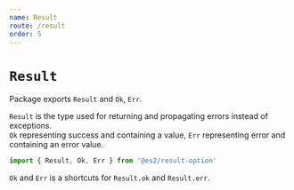 ```yaml
---
name: Result
route: /result
order: 5
---
```


# `Result`

Package exports `Result` and `Ok`, `Err`.

`Result` is the type used for returning and propagating errors instead of exceptions.<br/>
`Ok` representing success and containing a value, `Err` representing error and containing an error value.

```js
import { Result, Ok, Err } from '@es2/result-option'
```

`Ok` and `Err` is a shortcuts for `Result.ok` and `Result.err`.

<!-- ## Table of contents

- [`Result.of`](#resultof)
- [`Result.isResult`](#resultisresult)
- [`Result.into`](#resultinto)
- [`Result.encase`](#resultencase)
- [`Ok` and `Result.ok`](#ok)
- [`Err` and `Result.err`](#err)

### Instance

- [`isOk`](#isok)
- [`isErr`](#iserr)
- [`equals`](#equals)
- [`either`](#either)
- [`map`](#map)
- [`mapErr`](#maperr)
- [`bimap`](#bimap)
- [`chain`](#chain)
- [`chainErr`](#chainerr)
- [`iter`](#iter)
- [`and`](#and)
- [`andThen`](#andthen)
- [`or`](#or)
- [`orElse`](#orelse)
- [`unwrap`](#unwrap)
- [`unwrapOr`](#unwrapor)
- [`unwrapOrElse`](#unwraporelse)
- [`unwrapErr`](#unwraperr)
- [`expect`](#expect)
- [`expectErr`](#expecterr)
- [`promise`](#promise)
- [`swap`](#swap)
- [`extract`](#extract)
- [`extractErr`](#extracterr)

### Result.of

Create result of passed value or error.


```hs
Result.of :: Result f => a -> f a
```

If passed instance of `Error`, returns `Err`. Otherwise returns `Ok`.

```js
Result.of(1).isOk() === true
Result.of(null).isOk() === true
Result.of(new Error()).isErr() === true
```


### Result.isResult

Check if passed instance of `Result`.


```hs
Result.isResult :: Result f => f a b -> Boolean
```

If passed `Ok` or `Err` returns `true`. Otherwise returns `false`.

```js
Result.isResult(Ok(1)) === true
Result.isResult(Result.err(2)) === true
Result.isResult(1) === false
Result.isResult(new Error()) === false
```

### Result.into

Converts passed value to `Result`.


```hs
Result.into :: Result f => a -> f a
```

```js
Result.into(1).isOk() === true
Result.into(new Error('foo')).isErr() === true
Result.into(Ok(1)).unwrap() === 1
Result.into(Err(2)).unwrapErr() === 2
```

### Result.encase

Wrap function that throws to function that returns `Result`.


```hs
Result.encase :: Result f => (r -> a) -> (r -> f a b)
```

```js
const fail = () => {
  throw new Error('1')
}
const safeFail = Result.encase(fail)
const safe = Result.encase((a, b) => a + b)

safeFail().unwrapErr().message === '1'
safe(1, 2).unwrap() == 3
```

### Ok

Create success result value.


```hs
Ok :: Result f => a -> f a b
Result.ok :: Result f => a -> f a b
Ok.of :: Result f => a -> f a b
```

Just wrap passed value to `Ok`.

```js
Ok(1)
Result.ok(2)
Ok.of(3)
```

### Err

Create fail result value.


```hs
Err :: Result f => b -> f a b
Result.err :: Result f => b -> f a b
Err.of :: Result f => b -> f a b
```

Just wrap passed value to `Err`.

```js
Err(1)
Result.err(2)
Err.of(3)
```

### isOk

Check if passed value is `Ok`.


```hs
isOk :: Result f => f a b ~> Boolean
Ok.isOk :: Result f => f a b -> Boolean
```

If passed `Ok` instance of `Result` returns `true`, otherwise returns `false`.

```js
Ok(1).isOk() === true
Ok.isOk(Ok(1)) === true
Err(2).isOk() === false
Ok.isOk(Err(2)) === false
```

### isErr

Check if passed value is `Err`.


```hs
isErr :: Result f => f a b ~> Boolean
Err.isErr :: Result f => f a b -> Boolean
```

If passed `Err` instance of `Result` returns `true`, otherwise returns `false`.

```js
Err(1).isErr() === true
Err.isErr(Err(1)) === true
Ok(2).isErr() === false
Err.isErr(Ok(2)) === false
```

### equals

Check if passed result is equals current.


```hs
equals :: Result f => f ~> f -> Boolean
```

If passed `Ok` and `Err` returns `false`. Otherwise check inner values with `===`.

```js
Ok(1).equals(Ok(1)) === true
Ok(2).equals(Err(2)) === false
Ok(3).equals(Ok(4)) === false
```

### either

Transform `Result` to single value.


```hs
either :: Result f => f a b ~> (a -> r) -> (b -> r) -> r
```

Apply one of two functions depending on contents, unifying their result.<br/>
If current result is `Ok` then the first function `mapFn` is applied, if it is `Err` then the second function `errFn` is applied.

```js
const sq = (x) => x * x
const ng = (x) => -x

Ok(2).either(sq, ng) === 4
Err(2).either(sq, ng) === -2
```

### map

Apply function to `Ok` inner value.


```hs
map :: Result f => f a b ~> (a -> q) -> f q
```

If `map` called on `Err` value, returns `Err` with it inner value.

```js
Ok(3).map((a) => a + a).unwrap() === 6
Err(5).map((a) => a + a).isErr() === true
Err(5).map((a) => a + a).unwrapErr() === 5
Ok(3).map((a) => a + a).map((b) => b - 1).unwrap() === 5
```

### mapErr

Apply function `Err` inner value.


```hs
mapErr :: Result f => f a b ~> (b -> r) -> f r
```

If `mapErr` called on `Ok` value, returns `Ok` with it inner value.


```js
Ok(2).mapErr((e) => e + 3).unwrap() === 2
Err(2).mapErr((e) => e + 3).unwrapErr() === 5
Err(4).mapErr((e) => e * 2).mapErr((e) => e - 1).map((v) => v + 1).unwrapErr() === 7
```

### bimap

Apply two functions to `Ok` and `Err` inner values.


```hs
bimap :: Result f => f a b ~> (a -> q) -> (b -> z) -> f q z
```


Sugar for chained `map` and `mapErr` calls.<br/>
If `bimap` called on `Ok` value then first function applied; if called on `Err` then second function applied.<br/>
Type of `Result` not changed after `bimap` call.

```js
const a = (x) => x * x
const b = (y) => y + y

Ok(4).bimap(a, b).unwrap() === 16
Err(4).bimap(a, b).unwrapErr() === 8

Ok(4).bimap(a, b)
// equals
Ok(4).map(a).mapErr(b)
```

### chain


### chainErr


### iter


### and


### andThen


### or


### orElse


### unwrap


### unwrapOr


### unwrapOrElse


### unwrapErr


### expect


### expectErr


### promise


### swap


### extract


### extractErr
 -->
